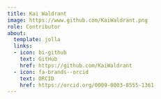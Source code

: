 ```yaml
---
title: Kai Waldrant
image: https://www.github.com/KaiWaldrant.png
role: Contributor
about:
  template: jolla
  links:
  - icon: bi-github
    text: GitHub
    href: https://github.com/KaiWaldrant
  - icon: fa-brands--orcid
    text: ORCID
    href: https://orcid.org/0009-0003-8555-1361
---
```


